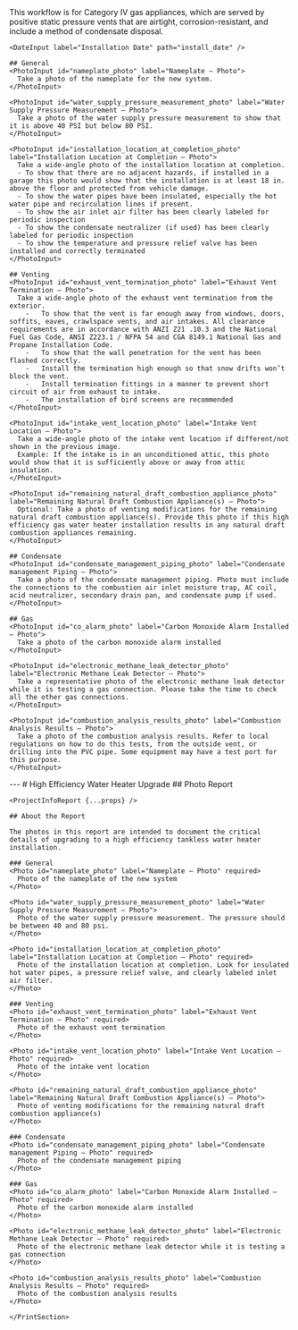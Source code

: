 <Tabs>
  <Tab eventKey="installation" title="Installation">
    This workflow is for Category IV gas appliances, which are served by positive static pressure vents that are airtight, 
    corrosion-resistant, and include a method of condensate disposal.

    <DateInput label="Installation Date" path="install_date" />

    ## General
    <PhotoInput id="nameplate_photo" label="Nameplate – Photo">
      Take a photo of the nameplate for the new system.
    </PhotoInput>

    <PhotoInput id="water_supply_pressure_measurement_photo" label="Water Supply Pressure Measurement – Photo">
      Take a photo of the water supply pressure measurement to show that it is above 40 PSI but below 80 PSI.
    </PhotoInput>

    <PhotoInput id="installation_location_at_completion_photo" label="Installation Location at Completion – Photo">
      Take a wide-angle photo of the installation location at completion.
      -	To show that there are no adjacent hazards, if installed in a garage this photo would show that the installation is at least 18 in. above the floor and protected from vehicle damage.
      -	To show the water pipes have been insulated, especially the hot water pipe and recirculation lines if present.
      -	To show the air inlet air filter has been clearly labeled for periodic inspection
      -	To show the condensate neutralizer (if used) has been clearly labeled for periodic inspection
      -	To show the temperature and pressure relief valve has been installed and correctly terminated
    </PhotoInput>

    ## Venting
    <PhotoInput id="exhaust_vent_termination_photo" label="Exhaust Vent Termination – Photo">
      Take a wide-angle photo of the exhaust vent termination from the exterior.
        -	To show that the vent is far enough away from windows, doors, soffits, eaves, crawlspace vents, and air intakes. All clearance requirements are in accordance with ANZI Z21 .10.3 and the National Fuel Gas Code, ANSI Z223.1 / NFPA 54 and CGA 8149.1 National Gas and Propane Installation Code.
        -	To show that the wall penetration for the vent has been flashed correctly.
        -	Install the termination high enough so that snow drifts won’t block the vent.
        -	Install termination fittings in a manner to prevent short circuit of air from exhaust to intake.
        -	The installation of bird screens are recommended
    </PhotoInput>

    <PhotoInput id="intake_vent_location_photo" label="Intake Vent Location – Photo">
      Take a wide-angle photo of the intake vent location if different/not shown in the previous image.
      Example: If the intake is in an unconditioned attic, this photo would show that it is sufficiently above or away from attic insulation.
    </PhotoInput>

    <PhotoInput id="remaining_natural_draft_combustion_appliance_photo" label="Remaining Natural Draft Combustion Appliance(s) – Photo">
      Optional: Take a photo of venting modifications for the remaining natural draft combustion appliance(s). Provide this photo if this high efficiency gas water heater installation results in any natural draft combustion appliances remaining.
    </PhotoInput>

    ## Condensate
    <PhotoInput id="condensate_management_piping_photo" label="Condensate management Piping – Photo">
      Take a photo of the condensate management piping. Photo must include the connections to the combustion air inlet moisture trap, AC coil, acid neutralizer, secondary drain pan, and condensate pump if used.
    </PhotoInput>

    ## Gas
    <PhotoInput id="co_alarm_photo" label="Carbon Monoxide Alarm Installed – Photo">
      Take a photo of the carbon monoxide alarm installed
    </PhotoInput>

    <PhotoInput id="electronic_methane_leak_detector_photo" label="Electronic Methane Leak Detector – Photo">
      Take a representative photo of the electronic methane leak detector while it is testing a gas connection. Please take the time to check all the other gas connections.
    </PhotoInput>

    <PhotoInput id="combustion_analysis_results_photo" label="Combustion Analysis Results – Photo">
      Take a photo of the combustion analysis results. Refer to local regulations on how to do this tests, from the outside vent, or drilling into the PVC pipe. Some equipment may have a test port for this purpose.
    </PhotoInput>

  </Tab>
  <Tab eventKey="report" title="Report">
    <PrintSection label="Print Report">
    ---
    # High Efficiency Water Heater Upgrade
    ## Photo Report

    <ProjectInfoReport {...props} />

    ## About the Report

    The photos in this report are intended to document the critical details of upgrading to a high efficiency tankless water heater installation.

    ### General
    <Photo id="nameplate_photo" label="Nameplate – Photo" required>
      Photo of the nameplate of the new system
    </Photo>

    <Photo id="water_supply_pressure_measurement_photo" label="Water Supply Pressure Measurement – Photo">
      Photo of the water supply pressure measurement. The pressure should be between 40 and 80 psi.
    </Photo>

    <Photo id="installation_location_at_completion_photo" label="Installation Location at Completion – Photo" required>
      Photo of the installation location at completion. Look for insulated hot water pipes, a pressure relief valve, and clearly labeled inlet air filter.
    </Photo>

    ### Venting
    <Photo id="exhaust_vent_termination_photo" label="Exhaust Vent Termination – Photo" required>
      Photo of the exhaust vent termination
    </Photo>

    <Photo id="intake_vent_location_photo" label="Intake Vent Location – Photo" required>
      Photo of the intake vent location
    </Photo>

    <Photo id="remaining_natural_draft_combustion_appliance_photo" label="Remaining Natural Draft Combustion Appliance(s) – Photo">
      Photo of venting modifications for the remaining natural draft combustion appliance(s)
    </Photo>

    ### Condensate
    <Photo id="condensate_management_piping_photo" label="Condensate management Piping – Photo" required>
      Photo of the condensate management piping
    </Photo>

    ### Gas
    <Photo id="co_alarm_photo" label="Carbon Monoxide Alarm Installed – Photo" required>
      Photo of the carbon monoxide alarm installed
    </Photo>

    <Photo id="electronic_methane_leak_detector_photo" label="Electronic Methane Leak Detector – Photo" required>
      Photo of the electronic methane leak detector while it is testing a gas connection
    </Photo>

    <Photo id="combustion_analysis_results_photo" label="Combustion Analysis Results – Photo" required>
      Photo of the combustion analysis results
    </Photo>

    </PrintSection>

  </Tab>
</Tabs>
